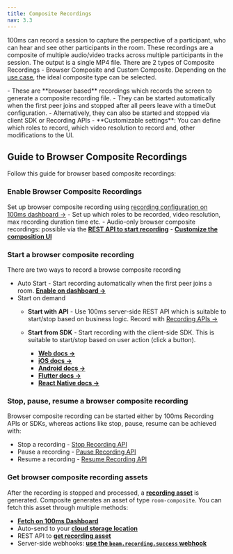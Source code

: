 ```yaml
---
title: Composite Recordings
nav: 3.3
---
```


100ms can record a session to capture the perspective of a participant, who can hear and see other participants in the room.
These recordings are a composite of multiple audio/video tracks across multiple participants in the session. The output is a single MP4 file.
There are 2 types of Composite Recordings - Browser Composite and Custom Composite. Depending on the [use case](/get-started/v2/get-started/features/recordings/recording-modes/comparing-recording-modes), the ideal composite type can be selected.


<FlexContainer>
<Callout title="Browser Composite Recordings Basics" icon="ShieldIcon">
- These are **browser based** recordings which records the screen to generate a composite recording file.
- They can be started automatically when the first peer joins and stopped after all peers leave with a timeOut configuration.
- Alternatively, they can also be started and stopped via client SDK or Recording APIs
- **Customizable settings**: You can define which roles to record, which video resolution to record and, other modifications to the UI.
</Callout>
</FlexContainer>

## Guide to Browser Composite Recordings
Follow this guide for browser based composite recordings:

<StepsContainer id="browser-composite-recording-setup">

### Enable Browser Composite Recordings
Set up browser composite recording using [recording configuration on 100ms dashboard →](/get-started/v2/get-started/features/recordings/set-up-recording)
	- Set up which roles to be recorded, video resolution, max recording duration time etc.
	- Audio-only browser composite recordings: possible via the **[REST API to start recording](https://www.100ms.live/docs/server-side/v2/how-to-guides/recordings/customize)**
	- **[Customize the composition UI](https://www.100ms.live/docs/get-started/v2/get-started/features/ui-composition)**

### Start a browser composite recording

There are two ways to record a browse composite recording

- Auto Start - Start recording automatically when the first peer joins a room. **[Enable on dashboard →](https://www.100ms.live/docs/docs/v2/auto-start-dashboard.png)**
- Start on demand
	- **Start with API** - Use 100ms server-side REST API which is suitable to start/stop based on business logic. Record with [Recording APIs →](https://www.100ms.live/docs/server-side/v2/how-to-guides/recordings/overview)

	- **Start from SDK** - Start recording with the client-side SDK. This is suitable to start/stop based on user action (click a button).

		- **[Web docs →](https://www.100ms.live/docs/javascript/v2/how-to-guides/record-and-live-stream/rtmp-recording)**
		- **[iOS docs →](https://www.100ms.live/docs/ios/v2/how-to-guides/record-and-live-stream/rtmp-recording)**
		- **[Android docs →](https://www.100ms.live/docs/android/v2/how-to-guides/record-and-live-stream/rtmp-recording)**
		- **[Flutter docs →](https://www.100ms.live/docs/flutter/v2/how-to-guides/record-and-live-stream/recording)**
		- **[React Native docs →](https://www.100ms.live/docs/react-native/v2/how-to-guides/record-and-live-stream/recording)**

### Stop, pause, resume a browser composite recording

Browser composite recording can be started either by 100ms Recording APIs or SDKs, whereas actions like stop, pause, resume can be achieved with:
- Stop a recording - [Stop Recording API](/server-side/v2/api-reference/recordings/stop-recording-for-room)
- Pause a recording - [Pause Recording API](/server-side/v2/api-reference/recordings/pause-recording-for-room)
- Resume a recording - [Resume Recording API](/server-side/v2/api-reference/recordings/resume-recording-for-room)

### **Get browser composite recording assets**

After the recording is stopped and processed, a **[recording asset](https://www.100ms.live/docs/server-side/v2/api-reference/recording-assets/overview)** is generated. Composite generates an asset of type `room-composite`. You can fetch this asset through multiple methods:

- **[Fetch on 100ms Dashboard](https://www.100ms.live/docs/get-started/v2/get-started/features/recordings/storage#using-the-100ms-dashboard)**
- Auto-send to your **[cloud storage location](https://www.100ms.live/docs/get-started/v2/get-started/features/recordings/storage)**
- REST API to **[get recording asset](https://www.100ms.live/docs/server-side/v2/api-reference/recording-assets/get-asset)**
- Server-side webhooks: **[use the `beam.recording.success` webhook](https://www.100ms.live/docs/server-side/v2/how-to-guides/configure-webhooks/webhook#beamrecordingsuccess)**


</StepsContainer>
